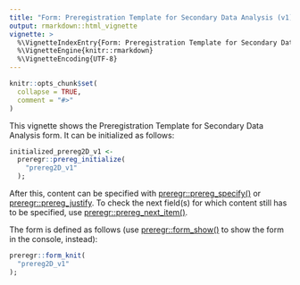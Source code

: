 ---
title: "Form: Preregistration Template for Secondary Data Analysis (v1)"
output: rmarkdown::html_vignette
vignette: >
  %\VignetteIndexEntry{Form: Preregistration Template for Secondary Data Analysis (v1)}
  %\VignetteEngine{knitr::rmarkdown}
  %\VignetteEncoding{UTF-8}
---

```{r, include = FALSE}
knitr::opts_chunk$set(
  collapse = TRUE,
  comment = "#>"
)
```

This vignette shows the Preregistration Template for Secondary Data Analysis form. It can be initialized as follows:

```{r, eval=FALSE}
initialized_prereg2D_v1 <-
  preregr::prereg_initialize(
    "prereg2D_v1"
  );
```

After this, content can be specified with [preregr::prereg_specify()](https://r-packages.gitlab.io/preregr/reference/prereg_specify.html) or [preregr::prereg_justify](https://r-packages.gitlab.io/preregr/reference/prereg_justify.html). To check the next field(s) for which content still has to be specified, use [preregr::prereg_next_item()](https://r-packages.gitlab.io/preregr/reference/prereg_next_item.html).

The form is defined as follows (use [preregr::form_show()](https://r-packages.gitlab.io/preregr/reference/form_show.html) to show the form in the console, instead):

```{r}
preregr::form_knit(
  "prereg2D_v1"
);
```
